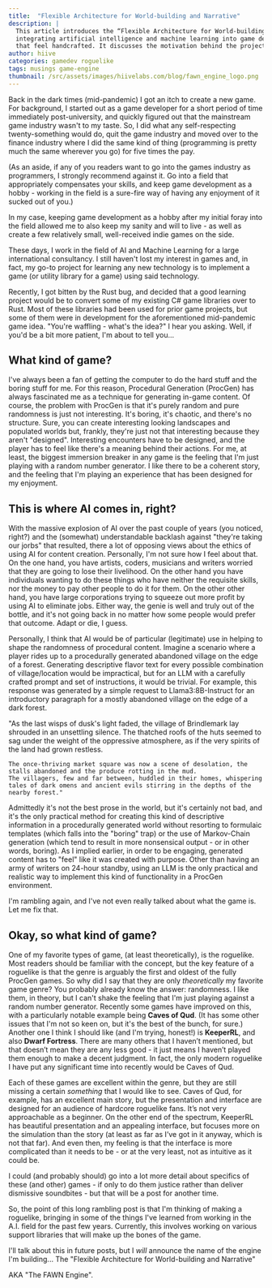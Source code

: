 ```yaml
---
title:  "Flexible Architecture for World-building and Narrative"
description: |
  This article introduces the “Flexible Architecture for World-building and Narrative” engine, a project aimed at
  integrating artificial intelligence and machine learning into game design to create procedurally generated experiences
  that feel handcrafted. It discusses the motivation behind the project and its intended goals.
author: hiive
categories: gamedev roguelike
tags: musings game-engine
thumbnail: /src/assets/images/hiivelabs.com/blog/fawn_engine_logo.png
---
```


Back in the dark times (mid-pandemic) I got an itch to create a new game. For background, I started out as a game
developer for a short period of time immediately post-university, and quickly figured out that the mainstream game
industry wasn't to my taste.
So, I did what any self-respecting twenty-something would do, quit the game industry and moved over to the finance
industry where I did the same kind of thing (programming is pretty much the same wherever you go) for five times the
pay.

(As an aside, if any of you readers want to go into the games industry as programmers, I strongly recommend against it.
Go into a field that appropriately compensates your skills, and keep game development as a hobby - working in the field
is a sure-fire way of having any enjoyment of it sucked out of you.)

In my case, keeping game development as a hobby after my initial foray into the field allowed me to also keep my sanity
and will to live - as well as create a few relatively small, well-received indie games on the side.

These days, I work in the field of AI and Machine Learning for a large international consultancy. I still haven't lost
my interest in games and, in fact, my go-to project for learning any new technology is to implement a game (or utility
library for a game) using said technology.

Recently, I got bitten by the Rust bug, and decided that a good learning project would be to convert some of my
existing C# game libraries over to Rust. Most of these libraries had been used for prior game projects, but some of
them were in development for the aforementioned mid-pandemic game idea. "You're waffling - what's the idea?" I hear you
asking. Well, if you'd be a bit more patient, I'm about to tell you...

## What kind of game?
I've always been a fan of getting the computer to do the hard stuff and the boring stuff for me. For this reason,
Procedural Generation (ProcGen) has always fascinated me as a technique for generating in-game content.
Of course, the problem with ProcGen is that it's purely random and pure randomness is just not interesting. It's boring,
it's chaotic, and there's no structure.
Sure, you can create interesting looking landscapes and populated worlds but, frankly, they're just not that interesting
because they aren't "designed". Interesting encounters have to be designed, and the player has to feel like there's a
meaning behind their actions.
For me, at least, the biggest immersion breaker in any game is the feeling that I'm just playing with a random number
generator. I like there to be a coherent story, and the feeling that I'm playing an experience that has been designed
for my enjoyment.

## This is where AI comes in, right?
With the massive explosion of AI over the past couple of years (you noticed, right?) and the (somewhat) understandable
backlash against "they're taking our jorbs" that resulted, there a lot of opposing views about the ethics of using
AI for content creation. Personally, I'm not sure how I feel about that. On the one
hand, you have artists, coders, musicians and writers worried that they are going to lose their livelihood.
On the other hand you have individuals wanting to do these things who have neither the requisite skills, nor the money
to pay other people to do it for them. On the other other hand, you have large corporations trying to squeeze out more
profit by using AI to eliminate jobs. Either way, the genie is well and truly out of the bottle,
and it's not going back in no matter how some people would prefer that outcome. Adapt or die, I guess.

Personally, I think that AI would be of particular (legitimate) use in helping to shape the randomness of procedural
content. Imagine a scenario where a player rides up to a procedurally generated abandoned village on the edge of a
forest. Generating descriptive flavor text for every possible combination of village/location would be impractical,
but for an LLM with a carefully crafted prompt and set of instructions, it would be trivial.
For example, this response was generated by a simple request to Llama3:8B-Instruct for an introductory paragraph for a
mostly abandoned village on the edge of a dark forest.

<div class="quote-block">
    "As the last wisps of dusk's light faded, the village of Brindlemark lay shrouded in an unsettling silence.
    The thatched roofs of the huts seemed to sag under the weight of the oppressive atmosphere, as if the very spirits of the land had grown restless.

    The once-thriving market square was now a scene of desolation, the stalls abandoned and the produce rotting in the mud.
    The villagers, few and far between, huddled in their homes, whispering tales of dark omens and ancient evils stirring in the depths of the nearby forest."
</div>

Admittedly it's not the best prose in the world, but it's certainly not bad, and it's the only practical method for
creating this kind of descriptive information in a procedurally generated world without resorting to formulaic templates
(which falls into the "boring" trap) or the use of Markov-Chain generation (which tend to result in more nonsensical
output - or in other words, boring).
As I implied earlier, in order to be engaging, generated content has to "feel" like it was created with purpose.
Other than having an army of writers on 24-hour standby, using an LLM is the only practical and realistic way to
implement this kind of functionality in a ProcGen environment.

I'm rambling again, and I've not even really talked about what the game is. Let me fix that.

## Okay, so what kind of game?
One of my favorite types of game, (at least theoretically), is the roguelike. Most readers should be familiar with the
concept, but the key feature of a roguelike is that the genre is arguably the first and oldest of the fully ProcGen games.
So why did I say that they are only *theoretically* my favorite game genre? You probably already know the answer:
randomness. I like them, in theory, but I can't shake the feeling that I'm just playing against a random number
generator. Recently some games have improved on this, with a particularly notable example being **Caves of Qud**.
(It has some other issues that I'm not so keen on, but it's the best of the bunch, for sure.) Another one I think I
should like (and I'm trying, honest!) is **KeeperRL**, and also **Dwarf Fortress**.
There are many others that I haven’t mentioned, but that doesn’t mean they are any less good - it just means I haven’t
played them enough to make a decent judgment. In fact, the only modern roguelike I have put any significant time into
recently would be Caves of Qud.

Each of these games are excellent within the genre, but they are still missing a certain *something* that I would like
to see. Caves of Qud, for example, has an excellent main story, but the presentation and interface are designed for an
audience of hardcore roguelike fans. It’s not very approachable as a beginner. On the other end of the spectrum,
KeeperRL has beautiful presentation and an appealing interface, but focuses more on the simulation than the story
(at least as far as I’ve got in it anyway, which is not that far). And even then, my feeling is that the interface
is more complicated than it needs to be - or at the very least, not as intuitive as it could be.

I could (and probably should) go into a lot more detail about specifics of these (and other) games - if only to do them
justice rather than deliver dismissive soundbites - but that will be a post for another time.

So, the point of this long rambling post is that I'm thinking of making a roguelike, bringing in some of the things
I've learned from working in the A.I. field for the past few years. Currently, this involves working on various
support libraries that will make up the bones of the game.

I'll talk about this in future posts, but I *will* announce the name of the engine I'm building...
The <span class="highlight">&quot;Flexible Architecture for World-building and Narrative&quot;</span>

<LightboxImage src="/src/assets/images/hiivelabs.com/blog/fawn_engine_logo.png"
               alt="FAWN Engine Logo"
               id="fawn-engine-logo"
               />

AKA <span class="highlight">"The FAWN Engine"</span>.




